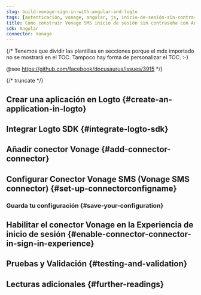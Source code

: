 ```yaml
---
slug: build-vonage-sign-in-with-angular-and-logto
tags: [autenticación, vonage, angular, js, inicio-de-sesión-sin-contraseña, inicio-de-sesión, login]
title: Cómo construir Vonage SMS inicio de sesión sin contraseña con Angular
sdk: Angular
connector: Vonage
---
```


{/*
  Tenemos que dividir las plantillas en secciones porque el mdx importado no se mostrará en el TOC.
  Tampoco hay forma de personalizar el TOC. :-)

  @see https://github.com/facebook/docusaurus/issues/3915
*/}



{/* truncate */}

<Intro connector={connector} sdk="Angular" link="https://angular.dev" />

## Crear una aplicación en Logto \{#create-an-application-in-logto}

<CreateApplication type="Aplicación de una sola página (Single page app)" framework="Angular" />

## Integrar Logto SDK \{#integrate-logto-sdk}

<IntegrateSdk />

## Añadir conector Vonage \{#add-connector-connector}

<AddPasswordlessConnector
  connector={connector}
  connectorType="SMS"
  passwordlessSignUpIdentifier="Número de teléfono (Phone number)"
/>

## Configurar Conector Vonage SMS (Vonage SMS connector) \{#set-up-connectorconfigname}

<ConnectorGuide />

### Guarda tu configuración \{#save-your-configuration}

<SaveYourConfiguration connector={connector} />

## Habilitar el conector Vonage en la Experiencia de inicio de sesión \{#enable-connector-connector-in-sign-in-experience}

<EnablePasswordlessConnector
  connectorType="SMS"
  passwordlessSignUpIdentifier="Número de teléfono (Phone number)"
/>

## Pruebas y Validación \{#testing-and-validation}

<TestingAndValidation connector={connector} sdk="Angular" />

## Lecturas adicionales \{#further-readings}

<FurtherReadings />
